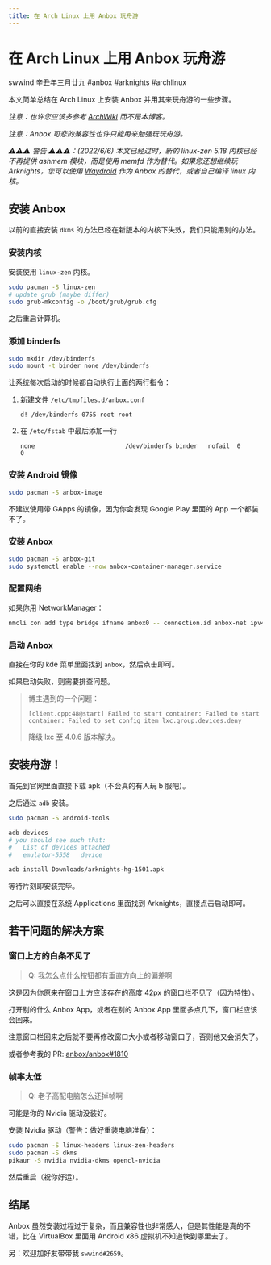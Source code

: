 ```yaml
---
title: 在 Arch Linux 上用 Anbox 玩舟游
---
```


# 在 Arch Linux 上用 Anbox 玩舟游

<div class="info">
  <span>swwind</span>
  <time>辛丑年三月廿九</time>
  <span>#anbox</span>
  <span>#arknights</span>
  <span>#archlinux</span>
</div>

本文简单总结在 Arch Linux 上安装 Anbox 并用其来玩舟游的一些步骤。

_注意：也许您应该多参考 [ArchWiki](https://wiki.archlinux.org/title/Anbox) 而不是本博客。_

_注意：Anbox 可悲的兼容性也许只能用来勉强玩玩舟游。_

_⚠⚠⚠ 警告 ⚠⚠⚠：(2022/6/6) 本文已经过时，新的 linux-zen 5.18 内核已经不再提供 ashmem 模块，而是使用 memfd 作为替代。如果您还想继续玩 Arknights，您可以使用 [Waydroid](https://wiki.archlinux.org/title/Waydroid) 作为 Anbox 的替代，或者自己编译 linux 内核。_

## 安装 Anbox

以前的直接安装 `dkms` 的方法已经在新版本的内核下失效，我们只能用别的办法。

### 安装内核

安装使用 `linux-zen` 内核。

```bash
sudo pacman -S linux-zen
# update grub (maybe differ)
sudo grub-mkconfig -o /boot/grub/grub.cfg
```

之后重启计算机。

### 添加 binderfs

```bash
sudo mkdir /dev/binderfs
sudo mount -t binder none /dev/binderfs
```

让系统每次启动的时候都自动执行上面的两行指令：

1. 新建文件 `/etc/tmpfiles.d/anbox.conf`

   ```
   d! /dev/binderfs 0755 root root
   ```

2. 在 `/etc/fstab` 中最后添加一行

   ```
   none                         /dev/binderfs binder   nofail  0      0
   ```

### 安装 Android 镜像

```bash
sudo pacman -S anbox-image
```

不建议使用带 GApps 的镜像，因为你会发现 Google Play 里面的 App 一个都装不了。

### 安装 Anbox

```bash
sudo pacman -S anbox-git
sudo systemctl enable --now anbox-container-manager.service
```

### 配置网络

如果你用 NetworkManager：

```bash
nmcli con add type bridge ifname anbox0 -- connection.id anbox-net ipv4.method shared ipv4.addresses 192.168.250.1/24
```

### 启动 Anbox

直接在你的 kde 菜单里面找到 `anbox`，然后点击即可。

如果启动失败，则需要排查问题。

> 博主遇到的一个问题：
>
> ```
> [client.cpp:48@start] Failed to start container: Failed to start container: Failed to set config item lxc.group.devices.deny
> ```
>
> 降级 lxc 至 4.0.6 版本解决。

## 安装舟游！

首先到官网里面直接下载 apk（不会真的有人玩 b 服吧）。

之后通过 `adb` 安装。

```bash
sudo pacman -S android-tools

adb devices
# you should see such that:
#   List of devices attached
#   emulator-5558	device

adb install Downloads/arknights-hg-1501.apk
```

等待片刻即安装完毕。

之后可以直接在系统 Applications 里面找到 Arknights，直接点击启动即可。

## 若干问题的解决方案

### 窗口上方的白条不见了

> Q: 我怎么点什么按钮都有垂直方向上的偏差啊

这是因为你原来在窗口上方应该存在的高度 42px 的窗口栏不见了（因为特性）。

打开别的什么 Anbox App，或者在别的 Anbox App 里面多点几下，窗口栏应该会回来。

注意窗口栏回来之后就不要再修改窗口大小或者移动窗口了，否则他又会消失了。

或者参考我的 PR: [anbox/anbox#1810](https://github.com/anbox/anbox/pull/1810)

### 帧率太低

> Q: 老子高配电脑怎么还掉帧啊

可能是你的 Nvidia 驱动没装好。

安装 Nvidia 驱动（警告：做好重装电脑准备）：

```bash
sudo pacman -S linux-headers linux-zen-headers
sudo pacman -S dkms
pikaur -S nvidia nvidia-dkms opencl-nvidia
```

然后重启（祝你好运）。

## 结尾

Anbox 虽然安装过程过于复杂，而且兼容性也非常感人，但是其性能是真的不错，比在 VirtualBox 里面用 Android x86 虚拟机不知道快到哪里去了。

另：欢迎加好友带带我 `swwind#2659`。
